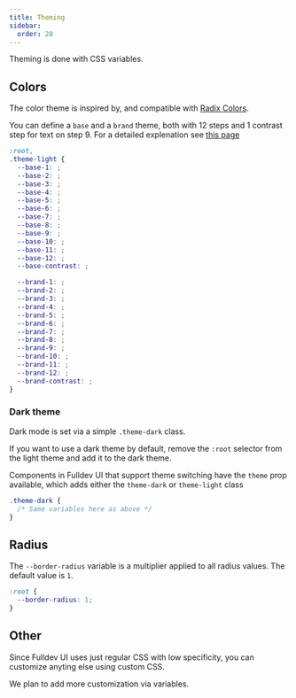 ```yaml
---
title: Theming
sidebar:
  order: 20
---
```


Theming is done with CSS variables.

## Colors

The color theme is inspired by, and compatible with [Radix Colors](https://www.radix-ui.com/colors).

You can define a `base` and a `brand` theme, both with 12 steps and 1 contrast step for text on step 9. For a detailed explenation see [this page](https://www.radix-ui.com/colors/docs/palette-composition/understanding-the-scale)

```css
:root,
.theme-light {
  --base-1: ;
  --base-2: ;
  --base-3: ;
  --base-4: ;
  --base-5: ;
  --base-6: ;
  --base-7: ;
  --base-8: ;
  --base-9: ;
  --base-10: ;
  --base-11: ;
  --base-12: ;
  --base-contrast: ;

  --brand-1: ;
  --brand-2: ;
  --brand-3: ;
  --brand-4: ;
  --brand-5: ;
  --brand-6: ;
  --brand-7: ;
  --brand-8: ;
  --brand-9: ;
  --brand-10: ;
  --brand-11: ;
  --brand-12: ;
  --brand-contrast: ;
}
```

### Dark theme

Dark mode is set via a simple `.theme-dark` class.

If you want to use a dark theme by default, remove the `:root` selector from the light theme and add it to the dark theme.

Components in Fulldev UI that support theme switching have the `theme` prop available, which adds either the `theme-dark` or `theme-light` class

```css
.theme-dark {
  /* Same variables here as above */
}
```

## Radius

The `--border-radius` variable is a multiplier applied to all radius values. The default value is `1`.

```css
:root {
  --border-radius: 1;
}
```

## Other

Since Fulldev UI uses just regular CSS with low specificity, you can customize anyting else using custom CSS.

We plan to add more customization via variables.

